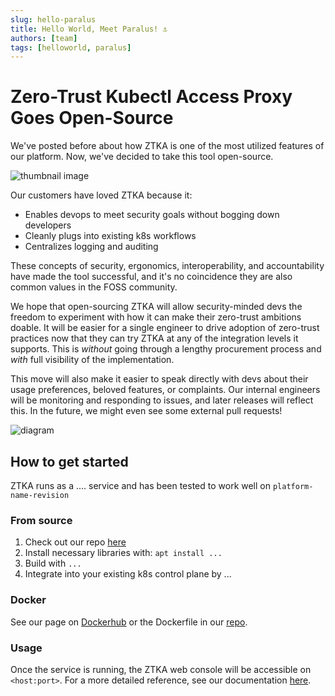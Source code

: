 ```yaml
---
slug: hello-paralus
title: Hello World, Meet Paralus! ⚓
authors: [team]
tags: [helloworld, paralus]
---
```


# Zero-Trust Kubectl Access Proxy Goes Open-Source

We've posted before about how ZTKA is one of the most utilized features of our platform. Now, we've decided to take this tool open-source.

![thumbnail image](./img/clapping-it-crowd.gif)

<!--truncate-->

Our customers have loved ZTKA because it:

- Enables devops to meet security goals without bogging down developers
- Cleanly plugs into existing k8s workflows
- Centralizes logging and auditing

These concepts of security, ergonomics, interoperability, and accountability have made the tool successful, and it's no coincidence they are also common values in the FOSS community.

We hope that open-sourcing ZTKA will allow security-minded devs the freedom to experiment with how it can make their zero-trust ambitions doable. It will be easier for a single engineer to drive adoption of zero-trust practices now that they can try ZTKA at any of the integration levels it supports. This is _without_ going through a lengthy procurement process and _with_ full visibility of the implementation.

This move will also make it easier to speak directly with devs about their usage preferences, beloved features, or complaints. Our internal engineers will be monitoring and responding to issues, and later releases will reflect this. In the future, we might even see some external pull requests!

![diagram](./img/diagram.png)

## How to get started

ZTKA runs as a .... service and has been tested to work well on `platform-name-revision`

### From source

1. Check out our repo [here](#)
2. Install necessary libraries with: `apt install ...`
3. Build with `...`
4. Integrate into your existing k8s control plane by ...

### Docker

See our page on [Dockerhub](#) or the Dockerfile in our [repo](#).

### Usage

Once the service is running, the ZTKA web console will be accessible on `<host:port>`. For a more detailed reference, see our documentation [here](#).
